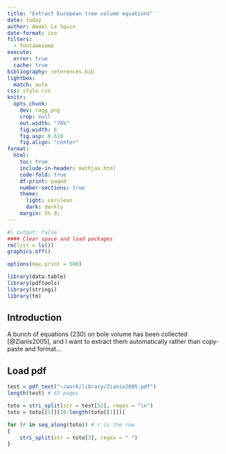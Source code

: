 ```yaml
---
title: "Extract European tree volume equations"
date: today
author: Amaël Le Squin
date-format: iso
filters:
  - fontawesome
execute:
  error: true
  cache: true
bibliography: references.bib
lightbox:
  match: auto
css: style.css
knitr:
  opts_chunk: 
    dev: ragg_png
    crop: null
    out.width: "70%"
    fig.width: 6
    fig.asp: 0.618
    fig.align: "center"
format:
  html:
    toc: true
    include-in-header: mathjax.html
    code-fold: true
    df-print: paged
    number-sections: true
    theme:
      light: cerulean
      dark: darkly
    margin: 5% 0;
---
```


\newcommand{\ie}{*i.e.,*}

```r
#| output: false
#### Clear space and load packages
rm(list = ls())
graphics.off()

options(max.print = 500)

library(data.table)
library(pdftools)
library(stringi)
library(tm)
```

## Introduction
A bunch of equations (230) on bole volume has been collected [@Zianis2005], and I want to extract them automatically rather than copy-paste and format...

## Load pdf
```r
test = pdf_text("~/work/library/Zianis2005.pdf")
length(test) # 63 pages

toto = stri_split(str = test[52], regex = "\n")
toto = toto[[1]][10:length(toto[[1]])]

for (r in seq_along(toto)) # r is the row
{
	stri_split(str = toto[3], regex = " ")
}
```
